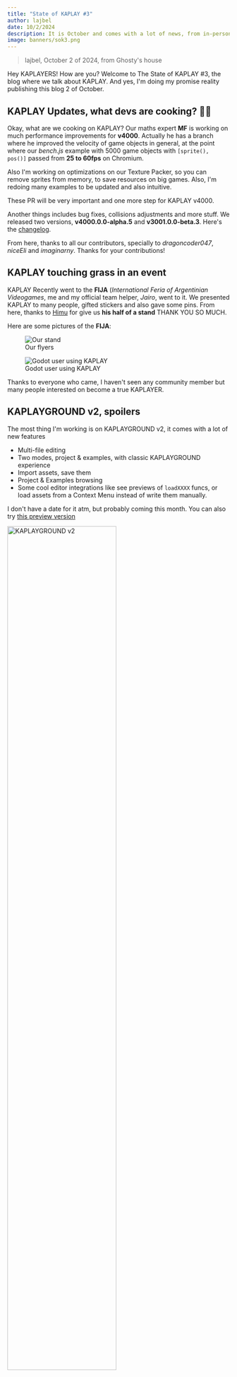 ```yaml
---
title: "State of KAPLAY #3"
author: lajbel
date: 10/2/2024
description: It is October and comes with a lot of news, from in-person events to performance improvements.
image: banners/sok3.png
---
```



> lajbel, October 2 of 2024, from Ghosty's house

Hey KAPLAYERS! How are you? Welcome to The State of KAPLAY #3, the blog where we
talk about KAPLAY. And yes, I'm doing my promise reality publishing this blog 2
of October.

## KAPLAY Updates, what devs are cooking? 🧑‍🍳

Okay, what are we cooking on KAPLAY? Our maths expert **MF** is working on much
performance improvements for **v4000**. Actually he has a branch where he
improved the velocity of game objects in general, at the point where our
_bench.js_ example with 5000 game objects with `[sprite(), pos()]` passed from
**25 to 60fps** on Chromium.

Also I'm working on optimizations on our Texture Packer, so you can remove
sprites from memory, to save resources on big games. Also, I'm redoing many
examples to be updated and also intuitive.

These PR will be very important and one more step for KAPLAY v4000.

Another things includes bug fixes, collisions adjustments and more stuff. We
released two versions, **v4000.0.0-alpha.5** and **v3001.0.0-beta.3**. Here's
the
[changelog](https://github.com/kaplayjs/kaplay/releases/tag/3001.0.0-beta.2).

From here, thanks to all our contributors, specially to *dragoncoder047*, 
*niceEli* and *imaginarny*. Thanks for your contributions!

## KAPLAY touching grass in an event

KAPLAY Recently went to the **FIJA** (_International Feria of Argentinian
Videogames_, me and my official team helper, _Jairo_, went to it. We presented
KAPLAY to many people, gifted stickers and also gave some pins. From here,
thanks to [Himu](https://himu.ar) for give us **his half of a stand** THANK YOU SO MUCH.

Here are some pictures of the **FIJA**:

<div class="flex flex-wrap gap-2 flex-col lg:flex-row">
<figure>
  <Image src={flyersImage} alt="Our stand" class="lg:max-w-sm"/>
  <figcaption>Our flyers</figcaption>
</figure>
<figure>
  <Image src={godotImage} alt="Godot user using KAPLAY" class="lg:max-w-sm"/>
  <figcaption>Godot user using KAPLAY</figcaption>
</figure>
</div>

Thanks to everyone who came, I haven't seen any community member but many people
interested on become a true KAPLAYER.

## KAPLAYGROUND v2, spoilers

The most thing I'm working is on KAPLAYGROUND v2, it comes with a lot of new
features

- Multi-file editing
- Two modes, project & examples, with classic KAPLAYGROUND experience
- Import assets, save them
- Project & Examples browsing
- Some cool editor integrations like see previews of `loadXXXX` funcs, or load
  assets from a Context Menu instead of write them manually.

I don't have a date for it atm, but probably coming this month. You can also try
[this preview version](https://new-editor.kaplay.pages.dev/)

<Image src={kaplaygroundImage} alt="KAPLAYGROUND v2" style="width: 70%;"/>


## KAPLAY entering to Minecraft

Yes, we got a **Minecraft Server** SMP, thanks to [niceEli](https://niceeli.tech/), he
setup a Minecraft server for us, where you can play with your friends, build
stuff and show your beans. Here's a picture of me

![lajcraft](assets/lajcraft.png)

You can join us at:

```
mc.kaplayjs.com:58247 Java
mcbr.kaplayjs.com port 3248 Bedrock
```

## And from the Jurassic...

From the Jurassic we have to say bye bye, we will come with the next news on
KAPLAY soon. Maybe a release this month...? Yes, that, KAPLAY v3001 date will be
revealed this month, so stay alive!
